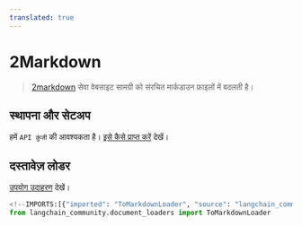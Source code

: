 ```yaml
---
translated: true
---
```


# 2Markdown

>[2markdown](https://2markdown.com/) सेवा वेबसाइट सामग्री को संरचित मार्कडाउन फ़ाइलों में बदलती है।

## स्थापना और सेटअप

हमें `API कुंजी` की आवश्यकता है। [इसे कैसे प्राप्त करें](https://2markdown.com/login) देखें।

## दस्तावेज़ लोडर

[उपयोग उदाहरण](/docs/integrations/document_loaders/tomarkdown) देखें।

```python
<!--IMPORTS:[{"imported": "ToMarkdownLoader", "source": "langchain_community.document_loaders", "docs": "https://api.python.langchain.com/en/latest/document_loaders/langchain_community.document_loaders.tomarkdown.ToMarkdownLoader.html", "title": "2Markdown"}]-->
from langchain_community.document_loaders import ToMarkdownLoader
```
